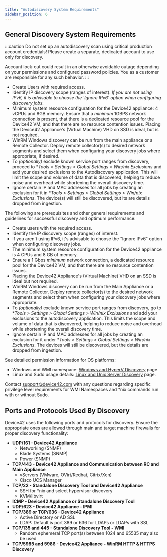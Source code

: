 ```yaml
---
title: "Autodiscovery System Requirements"
sidebar_position: 6
---
```


## General Discovery System Requirements

:::caution
Do not set up an autodiscovery scan using critical production account credentials! Please create a separate, dedicated account to use only for discovery.

Account lock-out could result in an otherwise avoidable outage depending on your permissions and configured password policies. You as a customer are responsible for any such behavior.
:::

- Create Users with required access.
- Identify IP discovery scope (ranges of interest).
    _If you are not using IPv6, it is advisable to choose the 'Ignore IPv6' option when configuring discovery jobs._
- Minimum system resource configuration for the Device42 appliance: 4 vCPUs and 8GB memory. Ensure that a _minimum_ 1GBPS network connection is present, that there is a dedicated resource pool for the Device42 VM, and that there are no resource contention issues. Placing the Device42 Appliance's (Virtual Machine) VHD on SSD is ideal, but is not required.
- WinRM Windows discovery can be run from the main appliance or a Remote Collector. Deploy remote collector(s) to desired network segments and select them when configuring your discovery jobs where appropriate, if desired.
- To _(optionally)_ exclude known service port ranges from discovery, proceed to **Tools > Settings > Global Settings > Win/*nix Exclusions** and add your desired exclusions to the Autodiscovery application. This will limit the scope and volume of data that is discovered, helping to reduce noise and overhead while shortening the overall discovery time.
- Ignore certain IP and MAC addresses for all jobs by creating an exclusion for it in **Tools > Settings > Global Settings > Win/*nix Exclusions**. The device(s) will still be discovered, but its are details dropped from ingestion.

The following are prerequisites and other general requirements and guidelines for successful discovery and optimum performance:

- Create users with the required access.
- Identify the IP discovery scope (ranges) of interest. 
- If you aren't using IPv6, it's advisable to choose the "Ignore IPv6" option when configuring discovery jobs.
- The minimum system resource configuration for the Device42 appliance is 4 CPUs and 8 GB of memory. 
- Ensure a 1 Gbps _minimum_ network connection, a dedicated resource pool for the Device42 VM, and that there are no resource contention issues. 
- Placing the Device42 Appliance's (Virtual Machine) VHD on an SSD is ideal but not required.
- WinRM Windows discovery can be run from the Main Appliance or a Remote Collector. Deploy remote collector(s) to the desired network segments and select them when configuring your discovery jobs where appropriate.
- To _(optionally)_ exclude known service port ranges from discovery, go to **Tools > Settings > Global Settings > Win/*nix Exclusions** and add your exclusions to the autodiscovery application. This limits the scope and volume of data that is discovered, helping to reduce noise and overhead while shortening the overall discovery time.
- Ignore certain IP and MAC addresses for all jobs by creating an exclusion for it under **Tools > Settings > Global Settings > Win/*nix Exclusions**. The devices will still be discovered, but the details are dropped from ingestion.

See detailed permission information for OS platforms:

- Windows and WMI namespace: [Windows and HyperV Discovery](/auto-discovery/windows-and-hyper-v-auto-discovery.mdx) page.
- Linux and Sudo usage details: [Linux and Unix Server Discovery](/auto-discovery/linux-unix-server-auto-discovery.mdx) page.

Contact [support@device42.com](mailto:support@device42.com) with any questions regarding specific privilege level requirements for WMI Namespaces and *nix commands run with or without Sudo.

## Ports and Protocols Used By Discovery

Device42 uses the following ports and protocols for discovery. Ensure the appropriate ones are allowed through main and target machine firewalls for proper discovery functionality:

- **UDP/161 - Device42 Appliance**
    - Networking (SNMP)
    - Blade Systems (SNMP)
    - Power (SNMP)
- **TCP/443 - Device42 Appliance and Communication between RC and Main Appliance**
    - vServers (VMware, OVirt/Redhat, Citrix/Xen)
    - Cisco UCS Manager
- **TCP/22 - Standalone Discovery Tool and Device42 Appliance**
    - SSH for *nix and select hypervisor discovery
    - KVM/libvirt
- **ICMP - Device42 Appliance or Standalone Discovery Tool**
- **UDP/623 - Device42 Appliance - IPMI**
- **TCP/389 or TCP/636 - Device42 Appliance**
    - Active Directory or AD SSL
    - LDAP: Default is port 389 or 636 for LDAPs or LDAPs with SSL
- **TCP/135 and 445 - Standalone Discovery Tool - WMI**
    - Random ephemeral TCP port(s) between 1024 and 65535 may also be used
- **TCP/5985 and 5986 - Device42 Appliance - WinRM HTTP & HTTPS Discovery**
